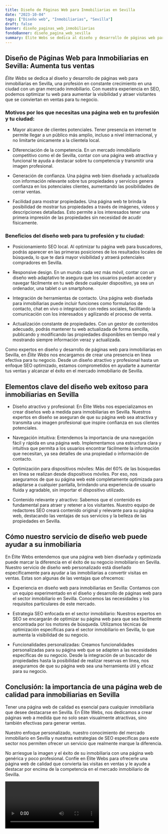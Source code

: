 ```yaml
---
title: Diseño de Páginas Web para Inmobiliarias en Sevilla
date: "2023-10-04"
tags: ["Diseño web", "Inmobiliarias", "Sevilla"]
draft: false
banner: diseño_paginas_web_inmobiliarias
fondoBanner: diseño_pagina_web_sevilla
summary: Élite Webs se dedica al diseño y desarrollo de páginas web para inmobiliarias en Sevilla, una profesión en constante crecimiento en una ciudad con un gran mercado inmobiliario. Con nuestra experiencia en SEO, podemos optimizar tu web para aumentar la visibilidad y atraer visitantes que se conviertan en ventas para tu negocio.
---
```



## Diseño de Páginas Web para Inmobiliarias en Sevilla: Aumenta tus ventas

_Élite Webs_ se dedica al diseño y desarrollo de páginas web para inmobiliarias en Sevilla, una profesión en constante crecimiento en una ciudad con un gran mercado inmobiliario. Con nuestra experiencia en SEO, podemos optimizar tu web para aumentar la visibilidad y atraer visitantes que se conviertan en ventas para tu negocio.

### Motivos por los que necesitas una página web en tu profesión y tu ciudad:

- Mayor alcance de clientes potenciales. Tener presencia en internet te permite llegar a un público más amplio, incluso a nivel internacional, y no limitarte únicamente a la clientela local.

- Diferenciación de la competencia. En un mercado inmobiliario competitivo como el de Sevilla, contar con una página web atractiva y funcional te ayuda a destacar sobre tu competencia y transmitir una imagen profesional.

- Generación de confianza. Una página web bien diseñada y actualizada con información relevante sobre tus propiedades y servicios genera confianza en los potenciales clientes, aumentando las posibilidades de cerrar ventas.

- Facilidad para mostrar propiedades. Una página web te brinda la posibilidad de mostrar tus propiedades a través de imágenes, videos y descripciones detalladas. Esto permite a los interesados tener una primera impresión de las propiedades sin necesidad de acudir físicamente.

### Beneficios del diseño web para tu profesión y tu ciudad:

- Posicionamiento SEO local. Al optimizar tu página web para buscadores, podrás aparecer en las primeras posiciones de los resultados locales de búsqueda, lo que te dará mayor visibilidad y atraerá potenciales compradores en Sevilla.

- Responsive design. En un mundo cada vez más móvil, contar con un diseño web adaptativo te asegura que los usuarios puedan acceder y navegar fácilmente en tu web desde cualquier dispositivo, ya sea un ordenador, una tablet o un smartphone.

- Integración de herramientas de contacto. Una página web diseñada para inmobiliarias puede incluir funciones como formularios de contacto, chat en vivo o integración con redes sociales, facilitando la comunicación con los interesados y agilizando el proceso de venta.

- Actualización constante de propiedades. Con un gestor de contenidos adecuado, podrás mantener tu web actualizada de forma sencilla, publicando y modificando las propiedades disponibles en tiempo real y mostrando siempre información veraz y actualizada.

Como expertos en diseño y desarrollo de páginas web para inmobiliarias en Sevilla, en _Élite Webs_ nos encargamos de crear una presencia en línea efectiva para tu negocio. Desde un diseño atractivo y profesional hasta un enfoque SEO optimizado, estamos comprometidos en ayudarte a aumentar tus ventas y alcanzar el éxito en el mercado inmobiliario de Sevilla.

<GifSeo />

<Cta />

## Elementos clave del diseño web exitoso para inmobiliarias en Sevilla

- Diseño atractivo y profesional: En Élite Webs nos especializamos en crear diseños web a medida para inmobiliarias en Sevilla. Nuestros expertos en diseño se aseguran de que su página web sea atractiva y transmita una imagen profesional que inspire confianza en sus clientes potenciales.

- Navegación intuitiva: Entendemos la importancia de una navegación fácil y rápida en una página web. Implementamos una estructura clara y intuitiva que permita a los usuarios encontrar fácilmente la información que necesitan, ya sea detalles de una propiedad o información de contacto.

- Optimización para dispositivos móviles: Más del 60% de las búsquedas en línea se realizan desde dispositivos móviles. Por eso, nos aseguramos de que su página web esté completamente optimizada para adaptarse a cualquier pantalla, brindando una experiencia de usuario fluida y agradable, sin importar el dispositivo utilizado.

- Contenido relevante y atractivo: Sabemos que el contenido es fundamental para atraer y retener a los visitantes. Nuestro equipo de redactores SEO creará contenido original y relevante para su página web, destacando las ventajas de sus servicios y la belleza de las propiedades en Sevilla.

## Cómo nuestro servicio de diseño web puede ayudar a su inmobiliaria

En Élite Webs entendemos que una página web bien diseñada y optimizada puede marcar la diferencia en el éxito de su negocio inmobiliario en Sevilla. Nuestro servicio de diseño web personalizado está diseñado específicamente para ayudar a las inmobiliarias a convertir visitas en ventas. Estas son algunas de las ventajas que ofrecemos:

- Experiencia en diseño web para inmobiliarias en Sevilla: Contamos con un equipo experimentado en el diseño y desarrollo de páginas web para el sector inmobiliario en Sevilla. Conocemos las necesidades y los requisitos particulares de este mercado.

- Estrategia SEO enfocada en el sector inmobiliario: Nuestros expertos en SEO se encargarán de optimizar su página web para que sea fácilmente encontrada por los motores de búsqueda. Utilizamos técnicas de optimización específicas para el sector inmobiliario en Sevilla, lo que aumenta la visibilidad de su negocio.

- Funcionalidades personalizadas: Creamos funcionalidades personalizadas para su página web que se adapten a las necesidades específicas de su negocio. Desde la integración de un buscador de propiedades hasta la posibilidad de realizar reservas en línea, nos aseguramos de que su página web sea una herramienta útil y eficaz para su negocio.

## Conclusión: la importancia de una página web de calidad para inmobiliarias en Sevilla

Tener una página web de calidad es esencial para cualquier inmobiliaria que desee destacarse en Sevilla. En Élite Webs, nos dedicamos a crear páginas web a medida que no solo sean visualmente atractivas, sino también efectivas para generar ventas.

Nuestro enfoque personalizado, nuestro conocimiento del mercado inmobiliario en Sevilla y nuestras estrategias de SEO específicas para este sector nos permiten ofrecer un servicio que realmente marque la diferencia.

No arriesgue la imagen y el éxito de su inmobiliaria con una página web genérica y poco profesional. Confíe en Élite Webs para ofrecerle una página web de calidad que convierta las visitas en ventas y le ayude a destacar por encima de la competencia en el mercado inmobiliario de Sevilla.

<Video />

<CtaBot job="Inmobiliarias" city="Sevilla" />

<Gmaps query="Sevilla+españa+maps" />
